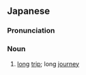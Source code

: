 ==Japanese==
{{ja-kanjitab|なが|たび|yomi=k}}

===Pronunciation===
{{ja-pron|ながたび|y=k}}

===Noun===
{{ja-noun|ながたび}}

# [[long]] [[trip]]; long [[journey]]